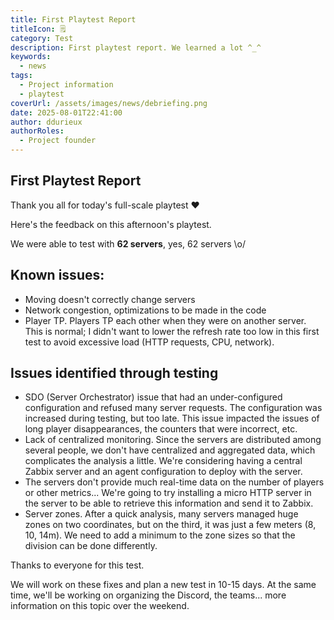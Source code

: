 ```yaml
---
title: First Playtest Report
titleIcon: 🗒️
category: Test
description: First playtest report. We learned a lot ^_^
keywords:
  - news
tags:
  - Project information
  - playtest
coverUrl: /assets/images/news/debriefing.png
date: 2025-08-01T22:41:00
author: ddurieux
authorRoles:
  - Project founder
---
```


## First Playtest Report

Thank you all for today's full-scale playtest ❤️

Here's the feedback on this afternoon's playtest.

We were able to test with **62 servers**, yes, 62 servers \o/

## Known issues:

* Moving doesn't correctly change servers
* Network congestion, optimizations to be made in the code
* Player TP. Players TP each other when they were on another server. This is normal; I didn't want to lower the refresh rate too low in this first test to avoid excessive load (HTTP requests, CPU, network).

## Issues identified through testing

* SDO (Server Orchestrator) issue that had an under-configured configuration and refused many server requests. The configuration was increased during testing, but too late. This issue impacted the issues of long player disappearances, the counters that were incorrect, etc.
* Lack of centralized monitoring. Since the servers are distributed among several people, we don't have centralized and aggregated data, which complicates the analysis a little. We're considering having a central Zabbix server and an agent configuration to deploy with the server.
* The servers don't provide much real-time data on the number of players or other metrics... We're going to try installing a micro HTTP server in the server to be able to retrieve this information and send it to Zabbix.
* Server zones. After a quick analysis, many servers managed huge zones on two coordinates, but on the third, it was just a few meters (8, 10, 14m). We need to add a minimum to the zone sizes so that the division can be done differently.

Thanks to everyone for this test.

We will work on these fixes and plan a new test in 10-15 days. At the same time, we'll be working on organizing the Discord, the teams... more information on this topic over the weekend.